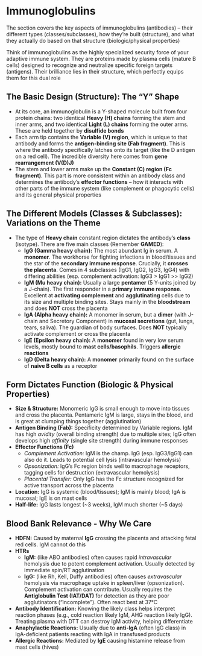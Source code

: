 # Immunoglobulins {-}

The section covers the key aspects of immunoglobulins (antibodies) – their different types (classes/subclasses), how they're built (structure), and what they actually do based on that structure (biologic/physical properties)

Think of immunoglobulins as the highly specialized security force of your adaptive immune system. They are proteins made by plasma cells (mature B cells) designed to recognize and neutralize specific foreign targets (antigens). Their brilliance lies in their structure, which perfectly equips them for this dual role

##  **The Basic Design (Structure): The "Y" Shape** {-}
*   At its core, an immunoglobulin is a Y-shaped molecule built from four protein chains: two identical **Heavy (H) chains** forming the stem and inner arms, and two identical **Light (L) chains** forming the outer arms. These are held together by **disulfide bonds**
*   Each arm tip contains the **Variable (V) region**, which is unique to that antibody and forms the **antigen-binding site (Fab fragment)**. This is where the antibody specifically latches onto its target (like the D antigen on a red cell). The incredible diversity here comes from **gene rearrangement (V(D)J)**
*   The stem and lower arms make up the **Constant (C) region (Fc fragment)**. This part is more consistent within an antibody class and determines the antibody's **effector functions** – how it interacts with other parts of the immune system (like complement or phagocytic cells) and its general physical properties

##  **The Different Models (Classes & Subclasses): Variations on the Theme** {-}
*   The type of **Heavy chain** constant region dictates the antibody's **class** (isotype). There are five main classes (Remember **GAMED**):
    *   **IgG (Gamma heavy chain):** The most abundant Ig in serum. A **monomer**. The workhorse for fighting infections in blood/tissues and the star of the **secondary immune response**. Crucially, it **crosses the placenta**. Comes in 4 subclasses (IgG1, IgG2, IgG3, IgG4) with differing abilities (esp. complement activation: IgG3 > IgG1 >> IgG2)
    *   **IgM (Mu heavy chain):** Usually a large **pentamer** (5 Y-units joined by a J-chain). The first responder in a **primary immune response**. Excellent at **activating complement** and **agglutinating** cells due to its size and multiple binding sites. Stays mainly in the **bloodstream** and does **NOT** cross the placenta
    *   **IgA (Alpha heavy chain):** A monomer in serum, but a **dimer** (with J-chain and Secretory Component) in **mucosal secretions** (gut, lungs, tears, saliva). The guardian of body surfaces. Does **NOT** typically activate complement or cross the placenta
    *   **IgE (Epsilon heavy chain):** A **monomer** found in very low serum levels, mostly bound to **mast cells/basophils**. Triggers **allergic reactions**
    *   **IgD (Delta heavy chain):** A **monomer** primarily found on the surface of **naive B cells** as a receptor

##  **Form Dictates Function (Biologic & Physical Properties)** {-}
*   **Size & Structure:** Monomeric IgG is small enough to move into tissues and cross the placenta. Pentameric IgM is large, stays in the blood, and is great at clumping things together (agglutination)
*   **Antigen Binding (Fab):** Specificity determined by Variable regions. IgM has high *avidity* (overall binding strength) due to multiple sites; IgG often develops high *affinity* (single site strength) during immune responses
*   **Effector Functions (Fc)**
    *   *Complement Activation:* IgM is the champ. IgG (esp. IgG3/IgG1) can also do it. Leads to potential cell lysis (intravascular hemolysis)
    *   *Opsonization:* IgG's Fc region binds well to macrophage receptors, tagging cells for destruction (extravascular hemolysis)
    *   *Placental Transfer:* Only IgG has the Fc structure recognized for active transport across the placenta
*   **Location:** IgG is systemic (blood/tissues); IgM is mainly blood; IgA is mucosal; IgE is on mast cells
*   **Half-life:** IgG lasts longest (~3 weeks), IgM much shorter (~5 days)

## **Blood Bank Relevance - Why We Care** {-}

*   **HDFN:** Caused by maternal **IgG** crossing the placenta and attacking fetal red cells. IgM cannot do this
*   **HTRs**
    *   **IgM:** (like ABO antibodies) often causes rapid *intravascular* hemolysis due to potent complement activation. Usually detected by immediate spin/RT agglutination
    *   **IgG:** (like Rh, Kell, Duffy antibodies) often causes *extravascular* hemolysis via macrophage uptake in spleen/liver (opsonization). Complement activation can contribute. Usually requires the **Antiglobulin Test (IAT/DAT)** for detection as they are poor agglutinators ("incomplete"). Often react best at 37°C
*   **Antibody Identification:** Knowing the likely class helps interpret reaction phases (e.g., cold reaction likely IgM, AHG reaction likely IgG). Treating plasma with DTT can destroy IgM activity, helping differentiate
*   **Anaphylactic Reactions:** Usually due to **anti-IgA** (often IgG class) in IgA-deficient patients reacting with IgA in transfused products
*   **Allergic Reactions:** Mediated by **IgE** causing histamine release from mast cells (hives)
